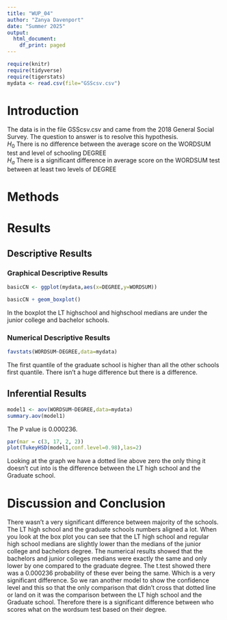 ```yaml
---
title: "WUP_04"
author: "Zanya Davenport"
date: "Summer 2025"
output:
  html_document:
    df_print: paged
---
```


```r
require(knitr)
require(tidyverse)
require(tigerstats)
mydata <- read.csv(file="GSScsv.csv")
```

# Introduction

<!--In this section you explain what you are trying to show.  Where did the data come from?  What is the research or other question you are trying to answer?!-->

The data is in the file GSScsv.csv and came from the 2018 General Social Survey.  The question to answer is to resolve this hypothesis.  
$H_0$ There is no difference between the average score on the WORDSUM test and level of schooling DEGREE  
$H_a$ There is a significant difference in average score on the WORDSUM test between at least two levels of DEGREE  

# Methods

<!--Mention that you intend to use chatGPT to the greatest extent possible. Give credit to chatGPT when you use it to create code in your report. Decide on your methods:  use "variable analysis" or other appropriate descriptors.  Make sure to choose at least one graphical method and at least one numerical method.!-->

# Results

<!--Divide this section into two sub-sections:  One for your descriptive  results and one for your inferential results.!-->

## Descriptive Results

### Graphical Descriptive Results

<!--Graphical results here.  Make sure to show your code.  Provide appropriate labels for axes, giving units if possible, and provide a good title for the graph, too.  Use the graphical results to describe the patterns if any that exist in the data as focused toward the research question!-->

```r
basicCN <- ggplot(mydata,aes(x=DEGREE,y=WORDSUM))

basicCN + geom_boxplot()
```

In the boxplot the LT highschool and highschool medians are under the junior college and bachelor schools.

### Numerical Descriptive Results

<!--Numerical results go here. Use the numerical results to describe the patterns if any that exist in the data as focused toward the research question!-->

```r
favstats(WORDSUM~DEGREE,data=mydata)
```

The first quantile of the graduate school is higher than all the other schools first quantile. There isn't a huge difference but there is a difference. 

## Inferential Results

<!--State hypothesis clearly.  Make sure your discussion of the inferential test covers all the aspects that the test output produces, such as test statistic, p-value etc.  Make a decision about the null hypothesis, explain the assumptions on which the selected test/procedure was based, and why the chosen procedure satisfys the assumptions and is appropriate to answer the research question!-->

```r
model1 <- aov(WORDSUM~DEGREE,data=mydata)
summary.aov(model1)
```

The P value is 0.000236.
```r
par(mar = c(3, 17, 2, 2))
plot(TukeyHSD(model1,conf.level=0.98),las=2)
```

Looking at the graph we have a dotted line above zero the only thing it doesn't cut into is the difference between the LT high school and the Graduate school.


# Discussion and Conclusion

<!--Discussion and conclusion here.  If you found a relationship be sure to consider whether the relationship occurs because one of the variavbles causes the other, or whether they perhasps are related for some other reason.  Watch the chapter 6 videos from the GeorgeTown videos collection.!-->

There wasn't a very significant difference between majority of the schools. The LT high school and the graduate schools numbers aligned a lot. When you look at the box plot you can see that the LT high school and regular high school medians are slightly lower than the medians of the junior college and bachelors degree. The numerical results showed that the bachelors and junior colleges medians were exactly the same and only lower by one compared to the graduate degree. The t.test showed there was a 0.000236 probability of these ever being the same. Which is a very significant difference. So we ran another model to show the confidence level and this so that the only comparison that didn't cross that dotted line or land on it was the comparison between the LT high school and the Graduate school. Therefore there is a significant difference between who scores what on the wordsum test based on their degree.

